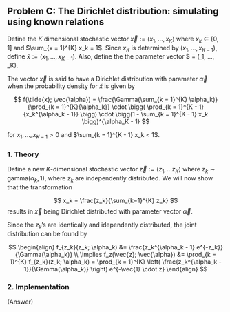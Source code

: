 ## Problem C: The Dirichlet distribution: simulating using known relations

Define the $K$ dimensional stochastic vector $\vec{x} := (x_1, ..., x_K)$ where $x_k \in [0, 1]$ and $\sum_{x = 1}^{K} x_k = 1$.
Since $x_K$ is determined by $(x_1, ..., x_{K - 1})$, define $\tilde{x} := (x_1, ..., x_{K - 1})$.
Also, define the the parameter vector $\vec{\alpha} = (\alpha_1, ..., \alpha_K).

The vector $\vec{x}$ is said to have a Dirichlet distribution with parameter $\vec{\alpha}$ when the probability density for $\tilde{x}$ is given by

$$
f(\tilde{x}; \vec{\alpha}) = \frac{\Gamma(\sum_{k = 1}^{K} \alpha_k)}{\prod_{k = 1}^{K}{\alpha_k}} \cdot \bigg( \prod_{k = 1}^{K - 1}{x_k^{\alpha_k - 1}} \bigg) \cdot \bigg(1 - \sum_{k = 1}^{K - 1} x_k \bigg)^{\alpha_K - 1}
$$

for $x_1, ..., x_{K - 1} > 0$ and $\sum_{k = 1}^{K - 1} x_k < 1$.

### 1. Theory

Define a new $K$-dimensional stochastic vector $\vec{z} := (z_1, ... z_K)$ where $z_k \sim \text{gamma}(\alpha_k, 1)$, where $z_k$ are independently distributed. We will now show that the transformation

$$
x_k = \frac{z_k}{\sum_{k=1}^{K} z_k}
$$
results in $\vec{x}$ being Dirichlet distributed with parameter vector $\vec{\alpha}$.

Since the $z_k$'s are identically and idependently distributed, the joint distribution can be found by

$$
\begin{align}
  f_{z_k}(z_k; \alpha_k) &= \frac{z_k^{\alpha_k - 1} e^{-z_k}}{\Gamma(\alpha_k)} \\
  \implies f_z(\vec{z}; \vec{\alpha}) &= \prod_{k = 1}^{K} f_{z_k}(z_k; \alpha_k)
  = \prod_{k = 1}^{K} \left( \frac{z_k^{\alpha_k - 1}}{\Gamma(\alpha_k)} \right) e^{-\vec{1} \cdot z}
\end{align}
$$

### 2. Implementation

(Answer)
